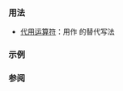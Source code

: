 {{cpp/keyword/title|{{tt|bitand}}}}
{{cpp/keyword/navbar}}

===用法===
* [[cpp/language/operator alternative |代用运算符]]：用作 {{tt|&amp;}} 的替代写法

===示例===
{{example
|code=
#include &lt;bitset&gt;
#include &lt;iostream&gt;

using bin = std::bitset&lt;8&gt;;

void show(bin z, const char* s, int n)
{
    if (n == 0) std::cout &lt;&lt; "┌────────────┬──────────┐\n";
    if (n &lt;= 2) std::cout &lt;&lt; "│ " &lt;&lt;s&lt;&lt;  " │ " &lt;&lt;z&lt;&lt;" │\n";
    if (n == 2) std::cout &lt;&lt; "└────────────┴──────────┘\n";
}

int main()
{
    bin x{"01011010"};  show(x, "x         ", 0);
    bin y{"00111100"};  show(y, "y         ", 1);
    bin z = x bitand y; show(z, "x bitand y", 2);
}
|output=
┌────────────┬──────────┐
│ x          │ 01011010 │
│ y          │ 00111100 │
│ x bitand y │ 00011000 │
└────────────┴──────────┘
}}

===参阅===
{{cpp/keyword/alt operators list}}

{{langlinks|de|en|es|fr|it|ja|pt|ru}}